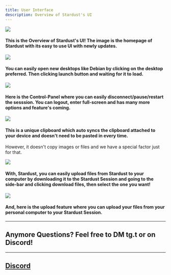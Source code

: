 ```yaml
---
title: User Interface
description: Overview of Stardust's UI
---
```

![](/images/homepage.png)

#### This is the Overview of Stardust's UI! The image is the homepage of Stardust with its easy to use UI with newly updates.

![](/images/desktops.png)

#### You can easily open new desktops like Debian by clicking on the desktop preferred. Then clicking launch button and waiting for it to load.

![](/images/controlpanel.png)

#### Here is the Control-Panel where you can easily disconnect/pause/restart the sesssion. You can logout, enter full-screen and has many more options and feature's coming.

![](/images/clipboard.png)

#### This is a unique clipboard which auto syncs the clipboard attached to your device and doesn't need to be pasted in every time.
However, it doesn't copy images or files and we have a special factor just for that.

![](/images/downloadfile.png)

#### With, Stardust, you can easily upload files from Stardust to your computer by downloading it to the Stardust Session and going to the side-bar and clicking download files, then select the one you want!

![](/images/uploadfile.png)

#### And, here is the upload feature where you can upload your files from your personal computer to your Stardust Session. 

---

## Anymore Questions? Feel free to DM tg.t or on Discord!
---
## [Discord](https://discordapp.com/)
